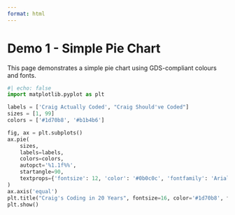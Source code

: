 ```yaml
---
format: html
---
```


# Demo 1 - Simple Pie Chart

This page demonstrates a simple pie chart using GDS-compliant colours and fonts.

```python
#| echo: false
import matplotlib.pyplot as plt

labels = ['Craig Actually Coded', "Craig Should've Coded"]
sizes = [1, 99]
colors = ['#1d70b8', '#b1b4b6']

fig, ax = plt.subplots()
ax.pie(
    sizes, 
    labels=labels, 
    colors=colors, 
    autopct='%1.1f%%', 
    startangle=90,
    textprops={'fontsize': 12, 'color': '#0b0c0c', 'fontfamily': 'Arial'}
)
ax.axis('equal')
plt.title("Craig's Coding in 20 Years", fontsize=16, color='#1d70b8', fontfamily='Arial')
plt.show()
```
